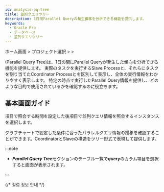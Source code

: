 ```yaml
---
id: analysis-pq-tree
title: 並列クエリツリー
description: 1日間Parallel Queryの発生推移を分析できる機能を提供します。
keywords:
  - Oracle Pro
  - データベース
  - 並列クエリツリー
---
```


ホーム画面 &gt; プロジェクト選択 &gt; <Cmdname sid="side_analysis" className="uitext" /> &gt; <Cmdname sid="side_dbPqTree" className="uitext" />

<Cmdname sid="side_dbPqTree" className="uitext" />(Parallel Query Tree)は、1日の間にParallel Queryが発生した傾向を分析できる機能を提供します。 実際のタスクを実行するSlave Processと、それらにタスクを割り当てたCoordinator Processとを区別して表示し、全体の実行情報をわかりやすく表示します。 特定の時点で実行したParallel Query情報を提供し、どのような目的で使用されているかを確認するのに役立ちます。

## 基本画面ガイド

<ImgLang img="db-pq-tree-oracle-pro.png" desc="並列クエリツリー" />

<Cmdname sid="time" className="uitext" />項目で照会する時間を設定した後<Cmdname sid="instance" className="uitext" />項目で並列クエリ情報を照会するインスタンスを選択します。

グラフチャートで設定した条件に合ったパラレルクエリ情報の推移を確認することができます。CoordinatorとSlaveの構造をツリー形式で表現して提供します。

:::note

- ***Parallel Query Tree***セクションのテーブル一覧で***query***のカラム項目を選択すると<Cmdname sid="TTL06224" className="uitext" />画面が表示されます。

:::

{/* 컬럼 정보 안내 */}

<Oraclecolumn level={2} />

